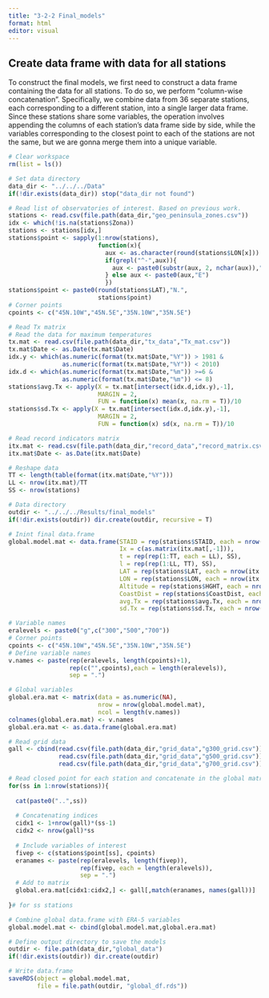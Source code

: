 ```yaml
---
title: "3-2-2 Final_models"
format: html
editor: visual
---
```


## Create data frame with data for all stations

To construct the final models, we first need to construct a data frame containing the data for all stations. To do so, we perform "column-wise concatenation". Specifically, we combine data from 36 separate stations, each corresponding to a different station, into a single larger data frame. Since these stations share some variables, the operation involves appending the columns of each station's data frame side by side, while the variables corresponding to the closest point to each of the stations are not the same, but we are gonna merge them into a unique variable.

```r
# Clear workspace
rm(list = ls())

# Set data directory
data_dir <- "../../../Data"
if(!dir.exists(data_dir)) stop("data_dir not found")

# Read list of observatories of interest. Based on previous work.
stations <- read.csv(file.path(data_dir,"geo_peninsula_zones.csv"))
idx <- which(!is.na(stations$Zona))
stations <- stations[idx,]
stations$point <- sapply(1:nrow(stations),
                         function(x){
                           aux <- as.character(round(stations$LON[x]))
                           if(grepl("^-",aux)){
                             aux <- paste0(substr(aux, 2, nchar(aux)),"W")
                           } else aux <- paste0(aux,"E")
                           })
stations$point <- paste0(round(stations$LAT),"N.",
                         stations$point)
# Corner points
cpoints <- c("45N.10W","45N.5E","35N.10W","35N.5E")

# Read Tx matrix
# Read the data for maximum temperatures
tx.mat <- read.csv(file.path(data_dir,"tx_data","Tx_mat.csv"))
tx.mat$Date <- as.Date(tx.mat$Date)
idx.y <- which(as.numeric(format(tx.mat$Date,"%Y")) > 1981 &
               as.numeric(format(tx.mat$Date,"%Y")) < 2010)
idx.d <- which(as.numeric(format(tx.mat$Date,"%m")) >=6 &
               as.numeric(format(tx.mat$Date,"%m")) <= 8)
stations$avg.Tx <- apply(X = tx.mat[intersect(idx.d,idx.y),-1],
                         MARGIN = 2,
                         FUN = function(x) mean(x, na.rm = T))/10
stations$sd.Tx <- apply(X = tx.mat[intersect(idx.d,idx.y),-1],
                         MARGIN = 2,
                         FUN = function(x) sd(x, na.rm = T))/10

# Read record indicators matrix
itx.mat <- read.csv(file.path(data_dir,"record_data","record_matrix.csv"))
itx.mat$Date <- as.Date(itx.mat$Date)

# Reshape data
TT <- length(table(format(itx.mat$Date,"%Y")))
LL <- nrow(itx.mat)/TT
SS <- nrow(stations)

# Data directory
outdir <- "../../../Results/final_models"
if(!dir.exists(outdir)) dir.create(outdir, recursive = T)

# Inint final data.frame
global.model.mat <- data.frame(STAID = rep(stations$STAID, each = nrow(itx.mat)),
                               Ix = c(as.matrix(itx.mat[,-1])),
                               t = rep(rep(1:TT, each = LL), SS),
                               l = rep(rep(1:LL, TT), SS),
                               LAT = rep(stations$LAT, each = nrow(itx.mat)),
                               LON = rep(stations$LON, each = nrow(itx.mat)),
                               Altitude = rep(stations$HGHT, each = nrow(itx.mat)),
                               CoastDist = rep(stations$CoastDist, each = nrow(itx.mat)),
                               avg.Tx = rep(stations$avg.Tx, each = nrow(itx.mat)),
                               sd.Tx = rep(stations$sd.Tx, each = nrow(itx.mat)))

# Variable names
eralevels <- paste0("g",c("300","500","700"))
# Corner points
cpoints <- c("45N.10W","45N.5E","35N.10W","35N.5E")
# Define variable names
v.names <- paste(rep(eralevels, length(cpoints)+1),
                 rep(c("",cpoints),each = length(eralevels)),
                 sep = ".")

# Global variables
global.era.mat <- matrix(data = as.numeric(NA),
                         nrow = nrow(global.model.mat),
                         ncol = length(v.names))
colnames(global.era.mat) <- v.names
global.era.mat <- as.data.frame(global.era.mat)

# Read grid data
gall <- cbind(read.csv(file.path(data_dir,"grid_data","g300_grid.csv")),
              read.csv(file.path(data_dir,"grid_data","g500_grid.csv")),
              read.csv(file.path(data_dir,"grid_data","g700_grid.csv")))

# Read closed point for each station and concatenate in the global matrix
for(ss in 1:nrow(stations)){
  
  cat(paste0("..",ss))
  
  # Concatenating indices
  cidx1 <- 1+nrow(gall)*(ss-1)
  cidx2 <- nrow(gall)*ss
  
  # Include variables of interest
  fivep <- c(stations$point[ss], cpoints)
  eranames <- paste(rep(eralevels, length(fivep)),
                    rep(fivep, each = length(eralevels)),
                    sep = ".")
  # Add to matrix
  global.era.mat[cidx1:cidx2,] <- gall[,match(eranames, names(gall))]
  
}# for ss stations

# Combine global data.frame with ERA-5 variables
global.model.mat <- cbind(global.model.mat,global.era.mat)

# Define output directory to save the models
outdir <- file.path(data_dir,"global_data")
if(!dir.exists(outdir)) dir.create(outdir)

# Write data.frame
saveRDS(object = global.model.mat,
        file = file.path(outdir, "global_df.rds"))

```
